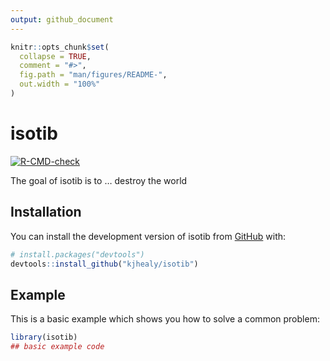 ```yaml
---
output: github_document
---
```


<!-- README.md is generated from README.Rmd. Please edit that file -->

```r
knitr::opts_chunk$set(
  collapse = TRUE,
  comment = "#>",
  fig.path = "man/figures/README-",
  out.width = "100%"
)
```

# isotib

<!-- badges: start -->
[![R-CMD-check](https://github.com/kjhealy/isotib/actions/workflows/R-CMD-check.yaml/badge.svg)](https://github.com/kjhealy/isotib/actions/workflows/R-CMD-check.yaml)
<!-- badges: end -->

The goal of isotib is to ... destroy the world

## Installation

You can install the development version of isotib from [GitHub](https://github.com/) with:

``` r
# install.packages("devtools")
devtools::install_github("kjhealy/isotib")
```

## Example

This is a basic example which shows you how to solve a common problem:

```r
library(isotib)
## basic example code
```

